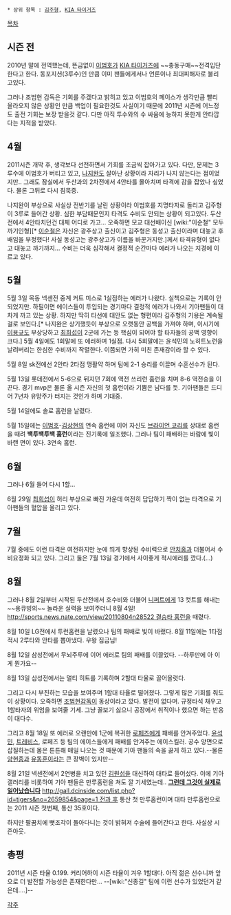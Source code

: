  * 상위 항목 : [[김주형]], [[KIA 타이거즈]]

[[목차]]
== 시즌 전 ==
2010년 말에 전역했는데, 뜬금없이 [[이범호]]가 [[KIA 타이거즈]]에 ~~충동구매~~전격입단한다고 한다. 동포지션(3루수)인 만큼 이미 팬들에게서나 언론이나 최대피해자로 불리고있다.

그러나 조범현 감독은 기회를 주겠다고 밝히고 있고 이범호의 페이스가 생각만큼 빨리 올라오지 않은 상황인 만큼 백업이 필요한것도 사실이기 때문에 2011년 시즌에 어느정도 출전 기회는 보장 받을것 같다. 다만 아직 투수와의 수 싸움에 능하지 못한게 안타깝다는 지적을 받았다.

== 4월 ==
2011시즌 개막 후, 생각보다 선전하면서 기회를 조금씩 잡아가고 있다. 다만, 문제는 3루수에 이범호가 버티고 있고, [[나지완]]도 살아난 상황이라 자리가 나지 않는다는 점이었지만.. 그래도 잠실에서 두산과의 2차전에서 4안타를 몰아치며 타격에 감을 잡았나 싶었다. 물론 그뒤로 다시 침묵중.

나지완이 부상으로 사실상 전반기를 날린 상황이라 이범호를 지명타자로 돌리고 김주형이 3루로 들어간 상황. 심한 부담때문인지 타격도 수비도 안되는 상황이 되고있다. 두산전에서 4안타치던건 대체 어디로 가고... 오죽하면 모교 대선배이신  [wiki:"이순철" 모두까기인형][* [[이순철]]은 자신은 광주상고 출신이고 김주형은 동성고 출신이라며 대놓고 후배임을 부정했다! 사실 동성고는 광주상고가 이름을 바꾼거지만.]께서 타격유형이 없다고 대놓고 까기까지... 수비는 더욱 심각해서 결정적 순간마다 에러가 나오는 지경에 이르고 있다. 

== 5월 ==
5월 3일 목동 넥센전 중계 커트 미스로 1실점하는 에러가 나왔다. 실책으로는 기록이 안되었지만. 하필이면 에이스들이 투입되는 경기마다 결정적 에러가 나와서 기아팬들이 대차게 까고 있는 상황. 하지만 딱히 타선에 대안도 없는 형편이라 김주형의 기용은 계속될걸로 보인다.[* 나지완은 상기했듯이 부상으로 오랫동안 공백을 가져야 하며, 이시기에 [[이용규]]도 부상당하고 [[최희섭]]이 2군에 가는 등 핵심이 되어야 할 타자들의 공백 영향이 크다.] 5월 4일에도 1회말에 또 에러하며 1실점. 다시 5회말에는 윤석민의 노히트노런을 날려버리는 한심한 수비까지 작렬한다. 이쯤되면 가히 미친 존재감이라 할 수 있다.

5월 8일 sk전에선 2안타 2타점 맹활약 하며 팀에 2-1 승리를 이끌며 수훈선수가 된다. 

5월 13일 롯데전에서 5-6으로 뒤지던 7회에 역전 쓰리런 홈런을 치며 8-6 역전승을 이끈다. 경기 mvp은 물론 올 시즌 자신의 첫 홈런이라 기쁨은 남다를 듯.  기아팬들은 드디어 7년차 유망주가 터지는 것인가 하며 기대중.

5월 14일에도 솔로 홈런을 날렸다.

5월 15일에는 [[이범호]]-[[김상현]]의 연속 홈런에 이어 자신도 [[브라이언 코리]]를 상대로 홈런을 때려 '''백투백투백 홈런'''이라는 진기록에 일조했다. 그러나 팀이 패배하는 바람에 빛이 바랜 면이 있다. 3연속 홈런. 

== 6월 ==
그러나 6월 들어 다시 1할...

6월 29일 [[최희섭]]이 허리 부상으로 빠진 가운데 여전히 답답하기 짝이 없는 타격으로 기아팬들의 혈압을 올리고 있다. 

== 7월 ==
7월 중에도 이런 타격은 여전하지만 눈에 띄게 향상된 수비력으로 [[안치홍]]과 더불어서 수비요정화 되고 있다. 그리고 둘은 7월 13일 경기에서 사이좋게 적시에러를 깠다.(...)

== 8월 ==
그러나 8월 2일부터 시작된 두산전에서 호수비와 더불어 [[니퍼트]]에게 13 컷트를 해내는 ~~용큐빙의~~ 놀라운 실력을 보여주더니 8월 4일! [[http://sports.news.nate.com/view/20110804n28522 결승타 홈런]]을 때렸다. 

8월 10일 LG전에서 투런홈런을 날렸으나 팀의 패배로 빛이 바랬다. 
8월 11일에는 1타점 적시 2루타와 안타를 뽑아냈다. 우왕 짐금님!
 
8월 12일 삼성전에서 무뇌주루에 이어 에러로 팀의 패배를 이끌었다. --하루만에 아 이게 뭔가요--

8월 13일 삼성전에서는 멀티 히트를 기록하며 2할대 타율로 끌어올렷다.

그리고 다시 부진하는 모습을 보여주며 1할대 타율로 떨어졌다. 그렇게 많은 기회를 줘도 이 상황이다. 오죽하면 [[조범현]]감독이 동상이라고 깠다. 발전이 없다며. 규정타석 채우고 1할타자의 위엄을 보여줄 기세. 그냥 꼴보기 싫으니 공장에서 취직이나 했으면 하는 반응이 대다수.

그리고 8월 18일 또 에러로 오랜만에 1군에 복귀한 [[로페즈]]에게 패배를 안겨주었다. [[윤석민]], [[트레비스]], 로페즈 등 팀의 에이스들에게 패배를 안겨주는 에이스킬러. 공수 양면으로 삽질하는데 몸은 튼튼해 매일 나오는 것 때문에 기아 팬들의 속을 끓게 하고 있다.--물론 [[양현종]]과 [[유동훈]]이라는 큰 장벽이 있지만--

8월 21일 넥센전에서 2연병을 치고 있던 [[김원섭]]을 대신하여 대타로 들어섰다. 이에 기아 갤러리를 비롯하여 기아 팬들은 만루홈런을 쳐도 깔 기세였는데.. '''[[그런데 그것이 실제로 일어났습니다]]''' [[http://gall.dcinside.com/list.php?id=tigers&no=2659854&page=1 전과 후]]
통산 첫 만루홈런이며 대타 만루홈런으로는 2011 시즌 첫번째, 통산 35호이다.

하지만 팔꿈치에 뼛조각이 돌아다니는 것이 밝혀져 수술에 들어간다고 한다. 사실상 시즌아웃.

== 총평 ==
2011년 시즌 타율 0.199. 커리어하이 시즌 타율이 겨우 1할대다. 아직 젊은 선수니까 앞으로 더 발전할 가능성은 존재한다만... --[wiki:"신종길" 팀에 이런 선수가 있었던거 같은데....]--

[[각주]]
